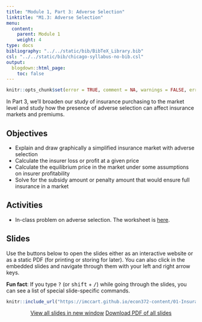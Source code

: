 ```yaml
---
title: "Module 1, Part 3: Adverse Selection"
linktitle: "M1.3: Adverse Selection"
menu:
  content:
    parent: Module 1
    weight: 4
type: docs
bibliography: "../../static/bib/BibTeX_Library.bib"
csl: "../../static/bib/chicago-syllabus-no-bib.csl"
output:
  blogdown::html_page:
    toc: false
---
```


```r
knitr::opts_chunk$set(error = TRUE, comment = NA, warnings = FALSE, errors = FALSE, messages = FALSE, tidy = FALSE, echo = FALSE)
```

In Part 3, we'll broaden our study of insurance purchasing to the market level and study how the presence of adverse selection can affect insurance markets and premiums.

## Objectives
- Explain and draw graphically a simplified insurance market with adverse selection
- Calculate the insurer loss or profit at a given price
- Calculate the equilibrium price in the market under some assumptions on insurer profitability
- Solve for the subsidy amount or penalty amount that would ensure full insurance in a market
 
## Activities
- In-class problem on adverse selection. The worksheet is [here](/resource/wksheet3.html).


## Slides
Use the buttons below to open the slides either as an interactive website or as a static PDF (for printing or storing for later). You can also click in the embedded slides and navigate through them with your left and right arrow keys.

:::fyi
**Fun fact**: If you type <kbd>?</kbd> (or <kbd>shift</kbd> + <kbd>/</kbd>) while going through the slides, you can see a list of special slide-specific commands.
:::

<center>

```r
knitr::include_url("https://imccart.github.io/econ372-content/01-Insurance/01-insurance3.html")
```


<p><a class="btn btn-primary btn-lg" target="_blank" href="https://imccart.github.io/econ372-content/01-Insurance/01-insurance3.html"><i class="fas fa-external-link-alt"></i> View all slides in new window</a> <a class="btn btn-primary btn-lg" target="_blank" href="https://imccart.github.io/econ372-content/01-Insurance/01-insurance3.pdf" role="button"><i class="far fa-file-pdf"></i> Download PDF of all slides</a></p>

</center>
    

    